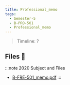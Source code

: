 ```yaml
---
title: Professional_memo
tags:
  - Semester-5
  - B-PRO-501
  - Professional_memo
---
```

> Timeline: ?


## Files 📂

:::note 2020 Subject and Files
- [B-FRE-501_memo.pdf](https://github.com/Studio-17/Epitech-Subjects/raw/main/Semester-5/B-PRO-501/Professional_memo/B-FRE-501_memo.pdf)
:::

